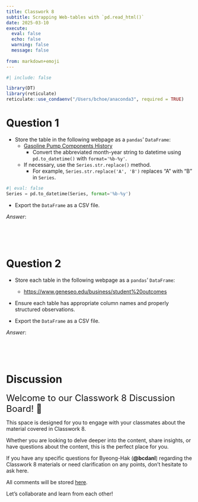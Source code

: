 ```yaml
---
title: Classwork 8
subtitle: Scrapping Web-tables with `pd.read_html()`
date: 2025-03-10
execute: 
  eval: false
  echo: false
  warning: false
  message: false
  
from: markdown+emoji
---
```


```r
#| include: false

library(DT)
library(reticulate)
reticulate::use_condaenv("/Users/bchoe/anaconda3", required = TRUE)
```


# Question 1

- Store the table in the following webpage as a `pandas`' `DataFrame`:
  - [Gasoline Pump Components History](https://www.eia.gov/petroleum/gasdiesel/gaspump_hist.php)
	-	Convert the abbreviated month-year string to datetime using `pd.to_datetime()` with `format='%b-%y'`.
  - If necessary, use the `Series.str.replace()` method.
    - For example, `Series.str.replace('A', 'B')` replaces "A" with "B" in `Series`.


```python
#| eval: false
Series = pd.to_datetime(Series, format='%b-%y')
```

- Export the `DataFrame` as a CSV file.

*Answer*:
```python

```


<br><br>

# Question 2
- Store each table in the following webpage as a `pandas`' `DataFrame`:
  - [https://www.geneseo.edu/business/student%20outcomes](https://www.geneseo.edu/business/student%20outcomes)

- Ensure each table has appropriate column names and properly structured observations.

- Export the `DataFrame` as a CSV file.

*Answer*:
```python

```


<br><br>



# Discussion

<font size = "5">Welcome to our Classwork 8 Discussion Board! 👋 </font>


This space is designed for you to engage with your classmates about the material covered in Classwork 8.

Whether you are looking to delve deeper into the content, share insights, or have questions about the content, this is the perfect place for you.

If you have any specific questions for Byeong-Hak (**@bcdanl**) regarding the Classwork 8 materials or need clarification on any points, don't hesitate to ask here. 

All comments will be stored [here](https://github.com/bcdanl/210/discussions/).

Let's collaborate and learn from each other!


